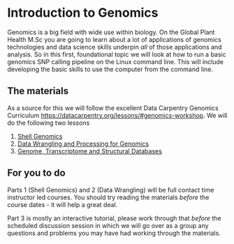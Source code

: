 # Introduction to Genomics

Genomics is a big field with wide use within biology. On the Global Plant Health M.Sc you are going to learn about a lot of applications of genomics technologies and data science skills underpin _all_ of those applications and analysis. So in this first, foundational topic we will look at how to run a basic genomics SNP calling pipeline on the Linux command line. This will include developing the basic skills to use the computer from the command line.



## The materials

As a source for this we will follow the excellent Data Carpentry Genomics Curriculum [https://datacarpentry.org/lessons/#genomics-workshop](https://datacarpentry.org/lessons/#genomics-workshop). We will do the following two lessons


  1. [Shell Genomics](https://datacarpentry.org/shell-genomics/)
  2. [Data Wrangling and Processing for Genomics](https://datacarpentry.org/wrangling-genomics/)
  3. [Genome, Transcriptome and Structural Databases](https://danmaclean.github.io/databases/)

## For you to do

Parts 1 (Shell Genomics) and 2 (Data Wrangling) will be full contact time instructor led courses. You should try reading the materials _before_ the course dates - it will help a great deal.

Part 3 is mostly an interactive tutorial, please work through that _before_ the scheduled discussion session in which we will go over as a group any questions and problems you may have had working through the materials.

